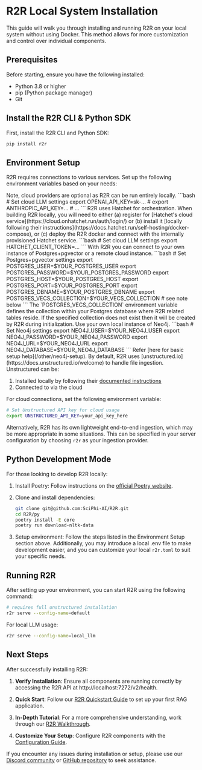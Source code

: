 # R2R Local System Installation

This guide will walk you through installing and running R2R on your local system without using Docker. This method allows for more customization and control over individual components.

## Prerequisites

Before starting, ensure you have the following installed:
- Python 3.8 or higher
- pip (Python package manager)
- Git

## Install the R2R CLI & Python SDK

First, install the R2R CLI and Python SDK:

```bash
pip install r2r
```

## Environment Setup

R2R requires connections to various services. Set up the following environment variables based on your needs:

<AccordionGroup>
  <Accordion title="Cloud LLM Providers" icon="language">
    Note, cloud providers are optional as R2R can be run entirely locally.
     ```bash
      # Set cloud LLM settings
      export OPENAI_API_KEY=sk-...
      # export ANTHROPIC_API_KEY=...
      # ...
    ```
  </Accordion>
  <Accordion title="Hatchet" icon="axe">
    R2R uses Hatchet for orchestration. When building R2R locally, you will need to either (a) register for [Hatchet's cloud service](https://cloud.onhatchet.run/auth/login/) or (b) install it [locally following their instructions](https://docs.hatchet.run/self-hosting/docker-compose), or (c) deploy the R2R docker and connect with the internally provisioned Hatchet service.
     ```bash
      # Set cloud LLM settings
      export HATCHET_CLIENT_TOKEN=...
    ```
  </Accordion>
  <Accordion title="Postgres+pgvector" icon="database">
     With R2R you can connect to your own instance of Postgres+pgvector or a remote cloud instance.
     ```bash
      # Set Postgres+pgvector settings
      export POSTGRES_USER=$YOUR_POSTGRES_USER
      export POSTGRES_PASSWORD=$YOUR_POSTGRES_PASSWORD
      export POSTGRES_HOST=$YOUR_POSTGRES_HOST
      export POSTGRES_PORT=$YOUR_POSTGRES_PORT
      export POSTGRES_DBNAME=$YOUR_POSTGRES_DBNAME
      export POSTGRES_VECS_COLLECTION=$YOUR_VECS_COLLECTION # see note below
    ```
    <Note>
    The `POSTGRES_VECS_COLLECTION` environment variable defines the collection within your Postgres database where R2R related tables reside. If the specified collection does not exist then it will be created by R2R during initialization.
    </Note>
  </Accordion>
  <Accordion title="Neo4j" icon="chart-simple">
     Use your own local instance of Neo4j.
     ```bash
      # Set Neo4j settings
      export NEO4J_USER=$YOUR_NEO4J_USER
      export NEO4J_PASSWORD=$YOUR_NEO4J_PASSWORD
      export NEO4J_URL=$YOUR_NEO4J_URL
      export NEO4J_DATABASE=$YOUR_NEO4J_DATABASE
    ```
    Refer [here for basic setup help](/other/neo4j-setup).
  </Accordion>
<Accordion title="Unstructured" icon="puzzle">
  By default, R2R uses [unstructured.io](https://docs.unstructured.io/welcome) to handle file ingestion. Unstructured can be:

  1. Installed locally by following their [documented instructions](https://docs.unstructured.io/open-source/introduction/overview)
  2. Connected to via the cloud

  For cloud connections, set the following environment variable:

  ```bash
  # Set Unstructured API key for cloud usage
  export UNSTRUCTURED_API_KEY=your_api_key_here
  ```

  Alternatively, R2R has its own lightweight end-to-end ingestion, which may be more appropriate in some situations. This can be specified in your server configuration by choosing `r2r` as your ingestion provider.
</Accordion>
</AccordionGroup>

## Python Development Mode

For those looking to develop R2R locally:

1. Install Poetry: Follow instructions on the [official Poetry website](https://python-poetry.org/docs/#installation).

2. Clone and install dependencies:
   ```bash
   git clone git@github.com:SciPhi-AI/R2R.git
   cd R2R/py
   poetry install -E core
   poetry run download-nltk-data
   ```

3. Setup environment:
   Follow the steps listed in the Environment Setup section above. Additionally, you may introduce a local .env file to make development easier, and you can customize your local `r2r.toml` to suit your specific needs.

## Running R2R

After setting up your environment, you can start R2R using the following command:

```bash
# requires full unstructured installation
r2r serve --config-name=default
```

For local LLM usage:

```bash
r2r serve --config-name=local_llm
```

## Next Steps

After successfully installing R2R:

1. **Verify Installation**: Ensure all components are running correctly by accessing the R2R API at http://localhost:7272/v2/health.

2. **Quick Start**: Follow our [R2R Quickstart Guide](/documentation/quickstart) to set up your first RAG application.

3. **In-Depth Tutorial**: For a more comprehensive understanding, work through our [R2R Walkthrough](/cookbooks/walkthrough).

4. **Customize Your Setup**: Configure R2R components with the [Configuration Guide](/documentation/configuration).

If you encounter any issues during installation or setup, please use our [Discord community](https://discord.gg/p6KqD2kjtB) or [GitHub repository](https://github.com/SciPhi-AI/R2R) to seek assistance.